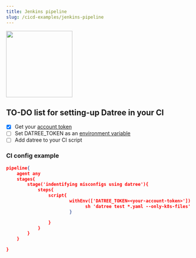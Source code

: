 ```yaml
---
title: Jenkins pipeline
slug: /cicd-examples/jenkins-pipeline
---
```


<img src='/img/cicd/4.avif' alt='' width='180px' />

## TO-DO list for setting-up Datree in your CI

- [x] Get your [account token](/setup/account-token)
- [ ] Set DATREE_TOKEN as an [environment variable](https://www.jenkins.io/doc/pipeline/steps/workflow-basic-steps/#withenv-set-environment-variables)
- [ ] Add datree to your CI script&#x20;

### CI config example

```json
pipeline{
    agent any
    stages{
        stage('indentifying misconfigs using datree'){
            steps{
                script{
                        withEnv(['DATREE_TOKEN=<your-account-token>']) {
                              sh 'datree test *.yaml --only-k8s-files'
                        }

                }
            }
        }
    }

}
```
